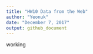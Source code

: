 ```yaml
---
title: "HW10 Data from the Web"
author: "Yeonuk"
date: "December 7, 2017"
output: github_document
---
```


working